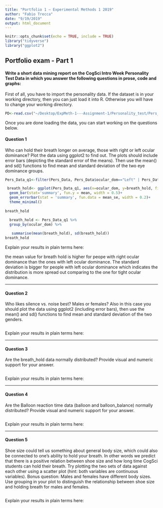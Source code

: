 ```yaml
---
title: "Portfolio 1 — Experimental Methods 1 2019"
author: "Fabio Trecca"
date: "9/19/2019"
output: html_document
---
```


```r
knitr::opts_chunk$set(echo = TRUE, include = TRUE)
library("tidyverse")
library("ggplot2")
```

## Portfolio exam - Part 1

#### Write a short data mining report on the CogSci Intro Week Personality Test Data in which you answer the following questions in prose, code and graphs:

First of all, you have to import the personality data. If the dataset is in your working directory, then you can just load it into R. Otherwise you will have to change your working directory.

```r
PD<-read.csv("~/Desktop/ExpMeth-1---Assignment-1/Personality_test/Pers_Data.csv",header = TRUE)
```

Once you are done loading the data, you can start working on the questions below.

#### Question 1

Who can hold their breath longer on average, those with right or left ocular dominance? Plot the data using ggplot2 to find out. The plots should include error bars (depicting the standard error of the means). Then use the mean() and sd() functions to find mean and standard deviation of the two eye dominance groups.


```r
Pers_Data_q1<-filter(Pers_Data, Pers_Data$ocular_dom=="Left" | Pers_Data$ocular_dom=="Right")

 breath_hold<- ggplot(Pers_Data_q1, aes(x=ocular_dom, y=breath_hold, fill = ocular_dom))+
  geom_bar(stat='summary', fun.y = mean, width = 0.5)+
  geom_errorbar(stat = 'summary', fun.data = mean_se, width = 0.2)+
  theme_minimal()
 
breath_hold

```

```r
  breath_hold <- Pers_Data_q1 %>%
  group_by(ocular_dom) %>% 
  
   summarise(mean(breath_hold), sd(breath_hold))
breath_hold
```


Explain your results in plain terms here: 

the mean value for breath hold is higher for peope with right ocular dominance than the ones with left ocular dominance. The standard deviation is bigger for people with left ocular dominance which indicates the distribution is more spread out comparing to the one for tight ocular dominance.

---

#### Question 2

Who likes silence vs. noise best? Males or females? Also in this case you should plot the data using ggplot2 (including error bars), then use the mean() and sd() functions to find mean and standard deviation of the two genders.

```r

```

Explain your results in plain terms here: 

---

#### Question 3

Are the breath_hold data normally distributed? Provide visual and numeric support for your answer.

```r

```


Explain your results in plain terms here: 

---

#### Question 4

Are the Balloon reaction time data (balloon and balloon_balance) normally distributed? Provide visual and numeric support for your answer.

```r

```


Explain your results in plain terms here: 

---

#### Question 5

Shoe size could tell us something about general body size, which could also be connected to one's ability to hold your breath. In other words we predict that there is a positive relation between shoe size and how long time CogSci students can hold their breath. Try plotting the two sets of data against each other using a scatter plot (hint: both variables are continuous variables). Bonus question: Males and females have different body sizes. Use grouping in your plot to distinguish the relationship between shoe size and holding breath for males and females.

```r

```


Explain your results in plain terms here: 



